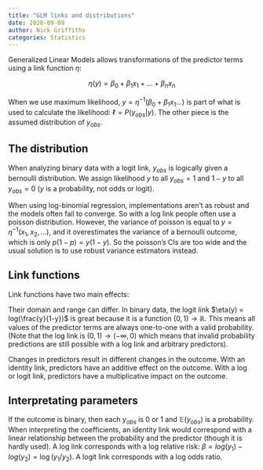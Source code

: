 ```yaml
---
title: "GLM links and distributions"
date: 2020-09-09
author: Nick Griffiths
categories: Statistics
---
```


Generalized Linear Models allows transformations of the predictor terms using a link function $\eta$:

$$\eta(y) = \beta_0 + \beta_1 x_1 + ... + \beta_n x_n$$

When we use maximum likelihood, $y = \eta^{-1}(\beta_0 + \beta_1 x_1 ...)$ is part of what is used to calculate the likelihood: $\ell = P(y_{obs} | y)$. The other piece is the assumed distribution of $y_{obs}$.

## The distribution

When analyzing binary data with a logit link, $y_{obs}$ is logically given a bernoulli distribution. We assign likelihood $y$ to all $y_{obs} = 1$ and $1 - y$ to all $y_{obs} = 0$ ($y$ is a probability, not odds or logit).

When using log-binomial regression, implementations aren't as robust and the models often fail to converge. So with a log link people often use a poisson distribution. However, the variance of poisson is equal to $y = \eta^{-1}(x_1, x_2, ...)$, and it overestimates the variance of a bernoulli outcome, which is only $p(1-p) = y(1 - y)$. So the poisson's CIs are too wide and the usual solution is to use robust variance estimators instead.

## Link functions

Link functions have two main effects:

Their domain and range can differ. In binary data, the logit link $\eta(y) = log(\frac{y}{1-y})$ is great because it is a function $(0,1) \to \mathbb{R}$. This means all values of the predictor terms are always one-to-one with a valid probability. (Note that the log link is $(0,1) \to (-\infty,0)$ which means that invalid probability predictions are still possible with a log link and arbitrary predictors).

Changes in predictors result in different changes in the outcome. With an identity link, predictors have an additive effect on the outcome. With a log or logit link, predictors have a multiplicative impact on the outcome.

## Interpretating parameters

If the outcome is binary, then each $y_{obs}$ is $0$ or $1$ and $\mathbb{E}(y_{obs})$ is a probability. When interpreting the coefficients, an identity link would correspond with a linear relationship between the probability and the predictor (though it is hardly used). A log link corresponds with a log relative risk: $\beta = log(y_1) - log(y_2) = \log(y_1 / y_2)$. A logit link corresponds with a log odds ratio.